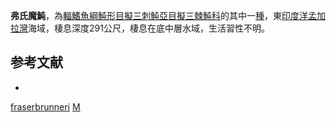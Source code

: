 {{Speciesbox
| taxon = Mephisto fraserbrunneri
| binomial_authority = [[Tyler|Tyler]], 1966
| status = NE
| status_system = IUCN3.1
| synonyms = *''Mephisto faserbrunneri'', <small>Tyler, 1966</small>
}}

'''弗氏魔魨'''，為[[輻鰭魚綱|輻鰭魚綱]][[魨形目|魨形目]][[擬三刺魨亞目|擬三刺魨亞目]][[擬三棘魨科|擬三棘魨科]]的其中一[[種|種]]，東[[印度洋|印度洋]][[孟加拉灣|孟加拉灣]]海域，棲息深度291公尺，棲息在底中層水域，生活習性不明。

== 参考文献 ==
*{{FishBase_species|genus=Mephisto|species=fraserbrunneri|year=2014|month=2}}

{{魚類小作品}}
{{Taxonbar}}
[[Category:魔魨屬|fraserbrunneri]]
[[Category:1966年描述的魚類|M]]
